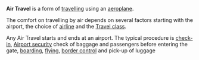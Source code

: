 '''Air Travel''' is a form of [[travelling]] using an [[aeroplane]].

The comfort on travelling by air depends on several factors starting with the airport, the choice of [[airline]] and the [[Travel class]].

Any Air Travel starts and ends at an airport. The typical procedure is [[check-in]], [[Airport security]] check of baggage and passengers before entering the gate, [[boarding]], [[flying]], [[border control]] and pick-up of luggage

{{aviation-stub}}